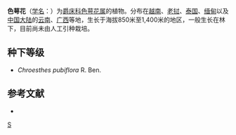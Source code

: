 {{Speciesbox
| taxon = Chroesthes lanceolata
| binomial_authority = (T. Anders.) B. Hansen
}}

'''色萼花'''（[[学名|学名]]：{{lang|la|''Chroesthes lanceolata''}}）为[[爵床科|爵床科]][[色萼花属|色萼花属]]的植物。分布在[[越南|越南]]、[[老挝|老挝]]、[[泰国|泰国]]、[[缅甸|缅甸]]以及[[中国大陆|中国大陆]]的[[云南|云南]]、[[广西|广西]]等地，生长于海拔850米至1,400米的地区，一般生长在林下，目前尚未由人工引种栽培。

== 种下等级 ==
* ''Chroesthes pubiflora'' R. Ben.

== 参考文献 ==
<div class="references-small">
* {{cite web| url =http://www.bioinfo.cn/db05/KmzwSpecies.php?action=view&id=52| title =色萼花| work =《中国高等植物数据库全库》| publisher =中国科学院微生物研究所| author =昆明植物研究所| accessdate =2009-02-20| deadurl =yes| archiveurl =https://web.archive.org/web/20160305012858/http://www.bioinfo.cn/db05/KmzwSpecies.php?action=view&id=52| archivedate =2016-03-05}}
</div>

{{植物小作品}}
{{Taxonbar}}
[[Category:色萼花属|S]]